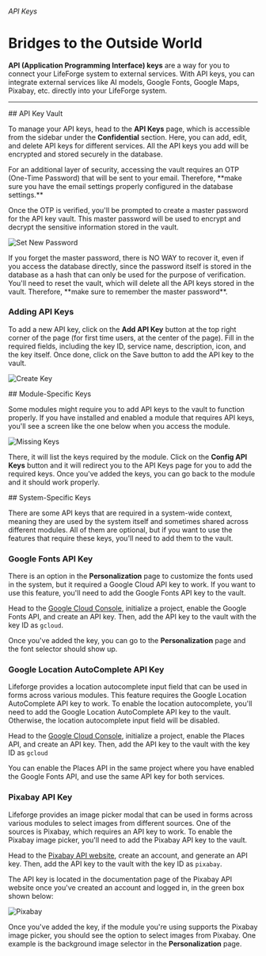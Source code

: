 
###### API Keys

# Bridges to the Outside World

**API (Application Programming Interface) keys** are a way for you to connect your LifeForge system to external services. With API keys, you can integrate external services like AI models, Google Fonts, Google Maps, Pixabay, etc. directly into your LifeForge system.

---

<section id="api-key-vault">
## API Key Vault

To manage your API keys, head to the **API Keys** page, which is accessible from the sidebar under the **Confidential** section. Here, you can add, edit, and delete API keys for different services. All the API keys you add will be encrypted and stored securely in the database.

<Note>
  For an additional layer of security, accessing the vault requires an OTP
  (One-Time Password) that will be sent to your email. Therefore, **make sure
  you have the email settings properly configured in the database settings.**
</Note>

Once the OTP is verified, you'll be prompted to create a master password for the API key vault. This master password will be used to encrypt and decrypt the sensitive information stored in the vault.

![Set New Password](/assets/user-api-keys/set-new-password.png)

<Note>
  If you forget the master password, there is NO WAY to recover it, even if you
  access the database directly, since the password itself is stored in the
  database as a hash that can only be used for the purpose of verification.
  You'll need to reset the vault, which will delete all the API keys stored in
  the vault. Therefore, **make sure to remember the master password**.
</Note>

### Adding API Keys

To add a new API key, click on the **Add API Key** button at the top right corner of the page (for first time users, at the center of the page). Fill in the required fields, including the key ID, service name, description, icon, and the key itself. Once done, click on the Save button to add the API key to the vault.

![Create Key](/assets/user-api-keys/create-key.png)

</section>

<section id="module-specific-keys">
## Module-Specific Keys

Some modules might require you to add API keys to the vault to function properly. If you have installed and enabled a module that requires API keys, you'll see a screen like the one below when you access the module.

![Missing Keys](/assets/user-api-keys/missing-keys.png)

There, it will list the keys required by the module. Click on the **Config API Keys** button and it will redirect you to the API Keys page for you to add the required keys. Once you've added the keys, you can go back to the module and it should work properly.

</section>

<section id="system-specific-keys">
## System-Specific Keys

There are some API keys that are required in a system-wide context, meaning they are used by the system itself and sometimes shared across different modules. All of them are optional, but if you want to use the features that require these keys, you'll need to add them to the vault.

### Google Fonts API Key

There is an option in the **Personalization** page to customize the fonts used in the system, but it required a Google Cloud API key to work. If you want to use this feature, you'll need to add the Google Fonts API key to the vault.

Head to the [Google Cloud Console](https://console.cloud.google.com/), initialize a project, enable the Google Fonts API, and create an API key. Then, add the API key to the vault with the key ID as <code>gcloud</code>.

Once you've added the key, you can go to the **Personalization** page and the font selector should show up.

### Google Location AutoComplete API Key

Lifeforge provides a location autocomplete input field that can be used in forms across various modules. This feature requires the Google Location AutoComplete API key to work. To enable the location autocomplete, you'll need to add the Google Location AutoComplete API key to the vault. Otherwise, the location autocomplete input field will be disabled.

Head to the [Google Cloud Console](https://console.cloud.google.com/), initialize a project, enable the Places API, and create an API key. Then, add the API key to the vault with the key ID as <code>gcloud</code>

<Note>
  You can enable the Places API in the same project where you have enabled the
  Google Fonts API, and use the same API key for both services.
</Note>

### Pixabay API Key

Lifeforge provides an image picker modal that can be used in forms across various modules to select images from different sources. One of the sources is Pixabay, which requires an API key to work. To enable the Pixabay image picker, you'll need to add the Pixabay API key to the vault.

Head to the [Pixabay API website](https://pixabay.com/service/about/api/), create an account, and generate an API key. Then, add the API key to the vault with the key ID as <code>pixabay</code>.

<Note>
The API key is located in the documentation page of the Pixabay API website once you've created an account and logged in, in the green box shown below:

![Pixabay](/assets/user-api-keys/pixabay.png)

</Note>

Once you've added the key, if the module you're using supports the Pixabay image picker, you should see the option to select images from Pixabay. One example is the background image selector in the **Personalization** page.

</section>
